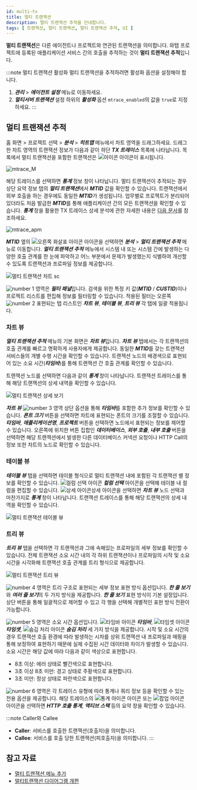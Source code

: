 ```yaml
---
id: multi-tx
title: 멀티 트랜잭션
description: 멀티 트랜잭션 추적을 안내합니다. 
tags: [ 트랜잭션, 멀티 트랜잭션, 멀티 트랜잭션 추적, UI ]
---
```


**멀티 트랜잭션**은 다른 에이전트나 프로젝트와 연관된 트랜잭션을 의미합니다. 와탭 프로젝트에 등록된 애플리케이션 서비스 간의 호출을 추적하는 것이 **멀티 트랜잭션 추적**입니다. 

:::note 멀티 트랜잭션 활성화
멀티 트랜잭션을 추적하려면 활성화 옵션을 설정해야 합니다. 
1. ***관리*** > ***에이전트 설정*** 메뉴로 이동하세요. 
1. ***멀티서버 트랜잭션*** 설정 하위의 ***활성화*** 옵션 `mtrace_enabled`의 값을 `true`로 지정하세요.
:::

## 멀티 트랜잭션 추적

홈 화면 > 프로젝트 선택 > ***분석*** > ***히트맵*** 메뉴에서 차트 영역을 드래그하세요. 드래그한 차트 영역의 트랜잭션 정보가 다음과 같이 하단 ***TX 트레이스*** 목록에 나타납니다. 목록에서 멀티 트랜잭션을 포함한 트랜잭션은 ![아이콘](/img/ic-s-mult-transation.svg) 아이콘이 표시됩니다.
  
![mtrace_M](/img/tx-trace-table.png)

해당 트레이스를 선택하면 ***통계*** 정보 창이 나타납니다. 멀티 트랜잭션이 추적되는 경우 상단 요약 정보 탭의 ***멀티 트랜잭션***에서 ***MTID*** 값을 확인할 수 있습니다. 트랜잭션에서 외부 호출을 하는 경우에도 동일한 ***MTID***가 생성됩니다. 업무별로 프로젝트가 분리되어 있더라도 처음 발급한 ***MTID***를 통해 애플리케이션 간의 모든 트랜잭션을 확인할 수 있습니다. ***통계*** 창을 활용한 TX 트레이스 상세 분석에 관한 자세한 내용은 [다음 문서](trs-profile#details)를 참조하세요.

![mtrace_apm](/img/tx-trace-dt-up.png)

***MTID*** 옆의 ![오른쪽 화살표 아이콘](/img/ic-arrow-right.svg) 아이콘을 선택하면 ***분석*** > ***멀티 트랜잭션 추적*** 메뉴로 이동합니다. ***멀티 트랜잭션 추적*** 메뉴에서 시스템 내 또는 시스템 간에 발생하는 다양한 호출 관계를 한 눈에 파악하고 어느 부분에서 문제가 발생했는지 식별하여 개선할 수 있도록 트랜잭션과 프로파일 정보를 제공합니다. 

![멀티 트랜잭션 차트 sc](/img/multi-tx-cht.png)

![number 1](/img/number-01.png) 영역은 ***필터 패널***입니다. 검색을 위한 특정 키 값(***MTID*** / ***CUSTID***)이나 프로젝트 리스트를 편집해 정보를 필터링할 수 있습니다. 적용된 필터는 오른쪽 ![number 2](/img/number-02.png) 표현되는 탭 리스트인 ***차트 뷰***, ***테이블 뷰***, ***트리 뷰*** 각 탭에 일괄 적용됩니다.

### 차트 뷰

***멀티 트랜잭션 추적*** 메뉴의 기본 화면은 ***차트 뷰***입니다. ***차트 뷰*** 탭에서는 각 트랜잭션의 호출 관계를 빠르고 명확하게 사용자에게 제공합니다. 동일한 ***MTID***를 갖는 트랜잭션 서비스들의 개별 수행 시간을 확인할 수 있습니다. 트랜잭션 노드의 배경색으로 표현되어 있는 소요 시간(***타임바***)를 통해 트랜잭션 간 호출 관계를 확인할 수 있습니다. 

트랜잭션 노드를 선택하면 다음과 같이 ***통계*** 창이 나타납니다. 트랜잭션 트레이스를 통해 해당 트랜잭션의 상세 내역을 확인할 수 있습니다.

![멀티 트랜잭션 상세 보기](/img/multi-tx-stat.png)

***차트 뷰*** ![number 3](/img/number-03.png) 영역 상단 옵션을 통해 ***타임바***를 포함한 추가 정보를 확인할 수 있습니다. ***폰트 크기*** 버튼을 선택하면 차트에 표현되는 폰트의 크기를 조절할 수 있습니다. ***타임바***, ***애플리케이션명***, ***프로젝트*** 버튼을 선택하면 노드에서 표현되는 정보를 제어할 수 있습니다. 오른쪽에 위치한 버튼 집합인 ***데이터베이스***, ***외부 호출***, ***내부 호출*** 버튼을 선택하면 해당 트랜잭션에서 발생한 다른 데이터베이스 커넥션 요청이나 HTTP Call의 정보 또한 차트의 노드로 확인할 수 있습니다.

### 테이블 뷰

***테이블 뷰*** 탭을 선택하면 테이블 형식으로 멀티 트랜잭션 내에 포함된 각 트랜잭션 별 정보를 확인할 수 있습니다. ![컬럼 선택 아이콘](/img/ic-column.svg) ***컬럼 선택*** 아이콘을 선택해 테이블 내 컬럼을 편집할 수 있습니다. ![상세 아이콘](/img/ic-pageview.svg)상세 아이콘을 선택하면 ***차트 뷰*** 노드 선택과 마찬가지로 ***통계*** 창이 나타납니다. 트랜잭션 트레이스를 통해 해당 트랜잭션의 상세 내역을 확인할 수 있습니다.

![멀티 트랜잭션 테이블 뷰](/img/multi-tx-tb.png)

### 트리 뷰

***트리 뷰*** 탭을 선택하면 각 트랜잭션과 그에 속해있는 프로파일의 세부 정보를 확인할 수 있습니다. 전체 트랜잭션 소요 시간 내의 각 하위 트랜잭션이나 프로파일의 시작 및 소요 시간을 시각화해 트랜잭션 호출 관계를 트리 형식으로 제공합니다. 

![멀티 트랜잭션 트리 뷰](/img/multi-tx-tr.png)

![number 4](/img/number-04.png) 영역은 트리 구조로 표현되는 세부 정보 표현 방식 옵션입니다. ***한 줄 보기***와 ***여러 줄 보기***의 두 가지 방식을 제공합니다. ***한 줄 보기*** 표현 방식이 기본 설정입니다. 상단 버튼을 통해 일괄적으로 제어할 수 있고 각 행을 선택해 개별적인 표현 방식 전환이 가능합니다.

![number 5](/img/number-05.png) 영역은 소요 시간 옵션입니다. ![타임바 아이콘](/img/ic-dashbaord-bar-chart-h.svg) ***타임바***, ![타임셋 아이콘](/img/ic-custom-time.svg) ***타임셋***, ![숨김 처리 아이콘](/img/ic-eye-invisible.svg) ***숨김 처리*** 세 가지 방식을 제공합니다. 시작 및 소요 시간의 경우 트랜잭션 호출 환경에 따라 발생하는 시차를 상위 트랜잭션 내 프로파일과 매핑을 통해 보정하여 표현하기 때문에 실제 수집된 시간 데이터와 차이가 발생할 수 있습니다. 소요 시간은 해당 값에 따라 다음과 같이 색상으로 표현합니다.

* 8초 이상: <span class='etrs'>에러</span> 상태로 <span class='etrs'>빨간색</span>으로 표현합니다.
* 3초 이상 8초 미만: <span class='ov5ud10'>경고</span> 상태로 <span class='ov5ud10'>주황색</span>으로 표현합니다.
* 3초 미만: <span class='ntrs'>정상</span> 상태로 <span class='ntrs'>파란색</span>으로 표현합니다.

![number 6](/img/number-06.png) 영역은 각 트레이스 유형에 따라 통계나 쿼리 정보 등을 확인할 수 있는 전용 옵션을 제공합니다. 해당 트레이스의 ![통계 아이콘](/img/ic-static.svg) 아이콘 또는 ![팝업 아이콘](/img/ic-popup.svg) 아이콘을 선택하면 ***HTTP 호출 통계***, ***액티브 스택*** 등의 요약 창을 확인할 수 있습니다.

:::note Caller와 Callee
* **Caller**: 서비스를 호출한 트랜잭션(호출자)을 의미합니다.
* **Callee**: 서비스를 호출 당한 트랜잭션(피호출자)을 의미합니다.
:::

## 참고 자료

* [멀티 트랜잭션 메뉴 추가](https://www.whatap.io/ko/blog/85/index.html)
* [멀티트랜잭션 다이어그램 개편](https://www.whatap.io/ko/blog/72/index.html)

<!-- 

멀티 트랜잭션을 추적하려면 에이전트 설정 파일에 다음 옵션을 설정하세요. `mtrace_enabled`는 값이 `true`일 때 기본값 10% 비율로 멀티 트랜잭션을 추적합니다.  

```ini title='whatap.conf'
mtrace_enabled=true 
```

단일 APM에서 분리된 모든 트랜잭션을 수집하면 부하가 많이 걸리기 때문에 하나의 트랜잭션에 연계된 트랜잭션을 같이 수집하는 것입니다. 

예시의 ![통계 아이콘](/img/ic-static.svg) 아이콘을 선택하면 ***HTTP 호출 통계*** 요약 창이 나타납니다. ***상세 >*** 버튼을 선택하면 ***통계/보고서*** > ***통계*** 메뉴로 이동해 상세 정보를 확인할 수 있습니다.  각 요약 창에서 ***상세 >*** 버튼을 선택하면 ***통계/보고서*** > ***통계*** 메뉴로 이동해 상세 정보를 확인할 수 있습니다. 

-->

<!-- 
 * ![왼쪽 아이콘](/img/ic-metrics-cube-back.svg) 아이콘을 선택하면 ***프로젝트 목록***을 숨기고 차트에 집중할 수 있도록 ***차트 뷰*** 영역을 확장시킬 수 있습니다.
 같은 프로젝트에 속한 애플리케이션 서비스들 간의 호출 관계는 트레이스 내에서 데이터를 확인할 수 있습니다.
-->

<!--

1. 홈 화면 > 프로젝트 선택 > ***분석*** > ***히트맵*** 메뉴에서 차트 영역을 드래그하세요.<br/>
  드래그한 차트 영역의 트랜잭션 정보가 다음과 같이 하단 ***TX 트레이스*** 목록에 나타납니다. 목록에서 멀티 트랜잭션을 포함한 트랜잭션은 ![아이콘](/img/ic-s-mult-transation.svg) 아이콘이 표시됩니다.
  
  ![mtrace_M](/img/tx-trace-table.png)

1. 해당 트레이스를 선택하면 ***통계*** 정보 창이 나타납니다.<br/>
  멀티 트랜잭션이 추적되는 경우 상단 요약 정보 탭의 ***멀티 트랜잭션***에서 **MTID** 값을 확인할 수 있습니다. 트랜잭션에서 외부 호출을 하는 경우에도 동일한 **MTID**가 생성됩니다. 업무별로 프로젝트가 분리되어 있더라도 처음 발급한 **MTID**를 통해 애플리케이션 간의 모든 트랜잭션을 확인할 수 있습니다. ***통계*** 창을 활용한 TX 트레이스 상세 분석에 관한 자세한 내용은 [다음 문서](trs-profile#details)를 참조하세요.

  ![mtrace_apm](/img/tx-trace-dt-up.png)

1. ***멀티 트랜잭션*** **MTID** 옆의 ![오른쪽 화살표 아이콘](/img/ic-arrow-right.svg) 아이콘을 선택하면 ***분석*** > ***멀티 트랜잭션 추적*** 메뉴로 이동합니다.<br/>
  ***멀티 트랜잭션 추적*** 메뉴의 기본 화면은 ***차트 뷰***입니다.

  ![멀티 트랜잭션 차트](/img/multi-tx-cht.png)

   ***차트 뷰*** 탭에서는 시스템 내 또는 시스템 간에 발생하는 다양한 호출 관계를 한 눈에 파악하고 어느 부분에서 문제가 발생했는지 식별하여 개선할 수 있도록 트랜잭션과 프로파일 정보를 제공합니다. 동일한 **MTID**를 갖는 트랜잭션 서비스들의 개별 수행 시간을 확인할 수 있습니다.

1. ***테이블 뷰*** 탭을 선택하세요.<br/>
  ***테이블 뷰*** 탭에서는 티어별 트랜잭션 트레이스 정보를 확인할 수 있습니다. 

  ![멀티 트랜잭션 테이블 뷰](/img/multi-tx-tb.png)

  ![상세 아이콘](/img/ic-pageview.svg)상세 아이콘을 선택하면 ***통계*** 창이 나타납니다. 같은 프로젝트에 속한 애플리케이션 서비스 간의 호출 관계를 확인할 수 있습니다. 

  ![멀티 트랜잭션 상세 보기](/img/multi-tx-stat.png)

-->

<!--

차트뷰

  ![mtrace-mtid](https://img.whatap.io/media/images/Screenshot_2020-12-17_W_JAVA_DEMO_5490_-_Application_Monitoring11.png) 
  ![mtrace-apm-tableview](https://img.whatap.io/media/images/Screenshot_2020-12-17_W_JAVA_DEMO_5490_-_Application_Monitoring12.png)
  ![mtrace-apm-13](https://img.whatap.io/media/images/Screenshot_2020-12-17_W_JAVA_DEMO_5490_-_Application_Monitoring13.png)

-->